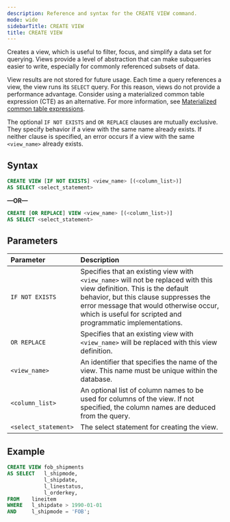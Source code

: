 ```yaml
---
description: Reference and syntax for the CREATE VIEW command.
mode: wide
sidebarTitle: CREATE VIEW
title: CREATE VIEW
---
```



Creates a view, which is useful to filter, focus, and simplify a data set for querying. Views provide a level of abstraction that can make subqueries easier to write, especially for commonly referenced subsets of data. 

View results are not stored for future usage. Each time a query references a view, the view runs its `SELECT` query. For this reason, views do not provide a performance advantage. Consider using a materialized common table expression (CTE) as an alternative. For more information, see [Materialized common table expressions](/commands/queries/select#materialized-common-table-expressions).

The optional `IF NOT EXISTS` and `OR REPLACE` clauses are mutually exclusive. They specify behavior if a view with the same name already exists. If neither clause is specified, an error occurs if a view with the same `<view_name>` already exists. 

## Syntax


```sql
CREATE VIEW [IF NOT EXISTS] <view_name> [(<column_list>)]
AS SELECT <select_statement>
```

**&mdash;OR&mdash;**

```sql
CREATE [OR REPLACE] VIEW <view_name> [(<column_list>)]
AS SELECT <select_statement>
```

## Parameters


| Parameter              | Description |
| :----------------------| :---------  |
| `IF NOT EXISTS`        | Specifies that an existing view with `<view_name>` will not be replaced with this view definition. This is the default behavior, but this clause suppresses the error message that would otherwise occur, which is useful for scripted and programmatic implementations.|
| `OR REPLACE`           | Specifies that an existing view with `<view_name>` will be replaced with this view definition.|  
| `<view_name>`          | An identifier that specifies the name of the view. This name must be unique within the database. |
| `<column_list>`        | An optional list of column names to be used for columns of the view. If not specified, the column names are deduced from the query. |
| `<select_statement>`   | The select statement for creating the view. |

## Example


```sql
CREATE VIEW fob_shipments
AS SELECT   l_shipmode,
            l_shipdate,
            l_linestatus,
            l_orderkey,
FROM    lineitem
WHERE   l_shipdate > 1990-01-01
AND     l_shipmode = 'FOB';
```

